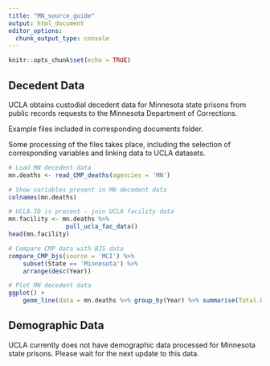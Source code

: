```yaml
---
title: "MN_source_guide"
output: html_document
editor_options: 
  chunk_output_type: console
---
```


```r
knitr::opts_chunk$set(echo = TRUE)
```

## Decedent Data

UCLA obtains custodial decedent data for Minnesota state prisons from public records requests to the Minnesota Department of Corrections.

Example files included in corresponding documents folder.

Some processing of the files takes place, including the selection of corresponding variables and linking data to UCLA datasets. 

```r
# Load MN decedent data
mn.deaths <- read_CMP_deaths(agencies = 'MN')

# Show variables present in MN decedent data
colnames(mn.deaths)

# UCLA.ID is present - join UCLA facility data
mn.facility <- mn.deaths %>%
                pull_ucla_fac_data()
head(mn.facility)

# Compare CMP data with BJS data
compare_CMP_bjs(source = 'MCI') %>%
    subset(State == 'Minnesota') %>%
    arrange(desc(Year))

# Plot MN decedent data 
ggplot() +
    geom_line(data = mn.deaths %>% group_by(Year) %>% summarise(Total.Deaths = n()),aes(x = Year, y = Total.Deaths))

```


## Demographic Data

UCLA currently does not have demographic data processed for Minnesota state prisons. Please wait for the next update to this data. 
